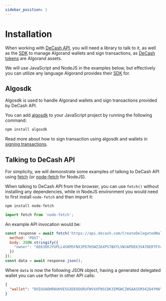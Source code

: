 ```yaml
---
sidebar_position: 1
---
```



# Installation

When working with [DeCash API](/docs/api/overview), you will need a library to talk to it, as well
as the [SDK](https://developer.algorand.org/docs/sdks/javascript/) to manage Algorand wallets and
sign transactions, as [DeCash tokens](/docs/concepts/tokens) are Algorand assets.

We will use JavaScript and NodeJS in the examples below, but effectively you can utilize any language
Algorand provides their [SDK](https://developer.algorand.org/docs/) for.


## Algosdk

Algosdk is used to handle Algorand wallets and sign transactions provided by DeCash API.

You can add [algosdk](https://www.npmjs.com/package/algosdk) to your JavaScript project by running the
following command:

```bash npm2yarn
npm install algosdk
```

Read more about how to sign transaction using algosdk and wallets in [signing transactions](/docs/guides/signing-transactions).


## Talking to DeCash API

For simplicity, we will demonstrate some examples of talking to DeCash API using [fetch](https://developer.mozilla.org/en-US/docs/Web/API/Fetch_API)
(or [node-fetch](https://www.npmjs.com/package/node-fetch) for NodeJS).

When talking to DeCash API from the browser, you can use `fetch()` without installing any
dependencies, while in NodeJS environment you would need to first install `node-fetch` and
then import it:

```bash npm2yarn
npm install node-fetch
```

```js
import fetch from 'node-fetch';
```

An example API invocation would be:

```js
const response = await fetch('https://api.decash.com/CreateDelegatedWallet', {
  method: 'POST',
  body: JSON.stringify({
    "owner": "6E63EKJYUPLL4SKM5FNX3PD7HSWZ26XPS7BXYLVWJAPDEK3VA7DERTFV4E"
  })
});
const data = await response.json();
```

Where `data` is now the following JSON object, having a generated delegated wallet you
can use further in other API calls:

```json
{
  "wallet": "DUIUUAOHRAUHVE5GXDE6OURUFWVXXFNSCOK3IMGWCZWSAASSM342O4YMAY",
}
```
